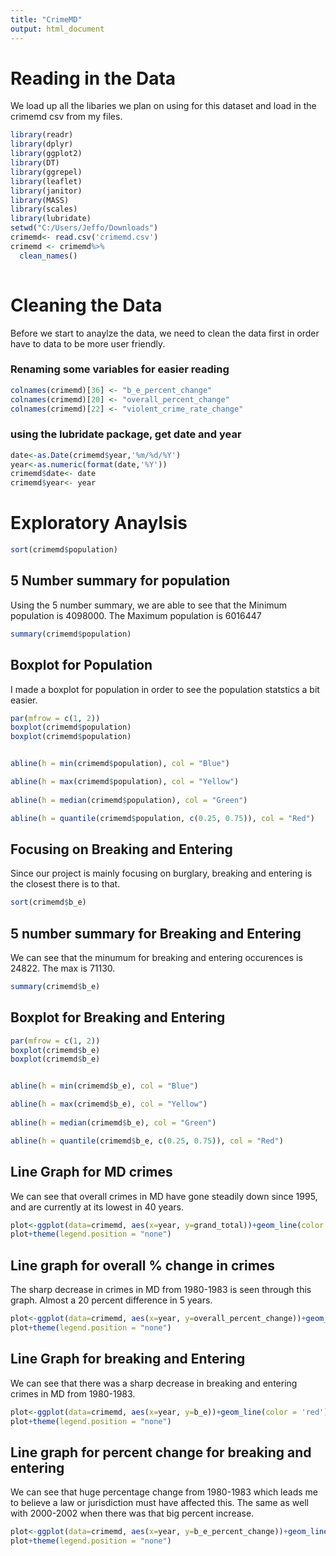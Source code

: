 ---
title: "CrimeMD"
output: html_document
---

# Reading in the Data
We load up all the libaries we plan on using for this dataset and load in the crimemd csv from my files. 

```{r}
library(readr)
library(dplyr)
library(ggplot2)
library(DT)
library(ggrepel)
library(leaflet)
library(janitor)
library(MASS)
library(scales)
library(lubridate)
setwd("C:/Users/Jeffo/Downloads")
crimemd<- read.csv('crimemd.csv')
crimemd <- crimemd%>%
  clean_names()
  
```

# Cleaning the Data
Before we start to anaylze the data, we need to clean the data first in order have to data to be more user friendly. 

### Renaming some variables for easier reading

```{r}
colnames(crimemd)[36] <- "b_e_percent_change"
colnames(crimemd)[20] <- "overall_percent_change"
colnames(crimemd)[22] <- "violent_crime_rate_change"
```
### using the lubridate package, get date and year
```{r}
date<-as.Date(crimemd$year,'%m/%d/%Y')
year<-as.numeric(format(date,'%Y'))
crimemd$date<- date
crimemd$year<- year
```
# Exploratory Anaylsis
```{r}
sort(crimemd$population)
```

## 5 Number summary for population
Using the 5 number summary, we are able to see that the Minimum population is 4098000. The Maximum population is 6016447
```{r}
summary(crimemd$population)
```

##  Boxplot for Population
I made a boxplot for population in order to see the population statstics a bit easier. 
```{r}
par(mfrow = c(1, 2))
boxplot(crimemd$population)
boxplot(crimemd$population)


abline(h = min(crimemd$population), col = "Blue")

abline(h = max(crimemd$population), col = "Yellow")
       
abline(h = median(crimemd$population), col = "Green")

abline(h = quantile(crimemd$population, c(0.25, 0.75)), col = "Red")
```

## Focusing on Breaking and Entering
Since our project is mainly focusing on burglary, breaking and entering is the closest there is to that. 
```{r}
sort(crimemd$b_e)
```

## 5 number summary for Breaking and Entering
We can see that the minumum for breaking and entering occurences is 24822. The max is 71130. 
```{r}
summary(crimemd$b_e)
```

## Boxplot for Breaking and Entering
```{r}
par(mfrow = c(1, 2))
boxplot(crimemd$b_e)
boxplot(crimemd$b_e)


abline(h = min(crimemd$b_e), col = "Blue")

abline(h = max(crimemd$b_e), col = "Yellow")
       
abline(h = median(crimemd$b_e), col = "Green")

abline(h = quantile(crimemd$b_e, c(0.25, 0.75)), col = "Red")
```

## Line Graph for MD crimes
We can see that overall crimes in MD have gone steadily down since 1995, and are currently at its lowest in 40 years. 
```{r}
plot<-ggplot(data=crimemd, aes(x=year, y=grand_total))+geom_line(color = 'orange')+labs(y="Crimminal Occurences", title=" Crimes in MD from 1970-2019")+theme(plot.title = element_text(hjust =0.5))
plot+theme(legend.position = "none")
```

## Line graph for overall % change in crimes
The sharp decrease in crimes in MD from 1980-1983 is seen through this graph. Almost a 20 percent difference in 5 years. 
```{r}
plot<-ggplot(data=crimemd, aes(x=year, y=overall_percent_change))+geom_line(color = 'red')+labs(y="% change ", title="Percent Change in overall crimes in MD from 1970-2019")+theme(plot.title = element_text(hjust =0.5))
plot+theme(legend.position = "none")
```

## Line Graph for breaking and Entering
We can see that there was a sharp decrease in breaking and entering crimes in MD from 1980-1983. 
```{r}
plot<-ggplot(data=crimemd, aes(x=year, y=b_e))+geom_line(color = 'red')+labs(y="Breaking and Entering Occurences", title="Breaking and Entering Crimes in MD from 1970-2019")+theme(plot.title = element_text(hjust =0.5))
plot+theme(legend.position = "none")
```

## Line graph for percent change for breaking and entering
We can see that huge percentage change from 1980-1983 which leads me to believe a law or jurisdiction must have affected this. The same as well with 2000-2002 when there was that big percent increase. 
```{r}
plot<-ggplot(data=crimemd, aes(x=year, y=b_e_percent_change))+geom_line(color = 'red')+labs(y="Breaking and Entering % change ", title="Breaking and Entering Percent Change in MD from 1970-2019")+theme(plot.title = element_text(hjust =0.5))
plot+theme(legend.position = "none")
```

